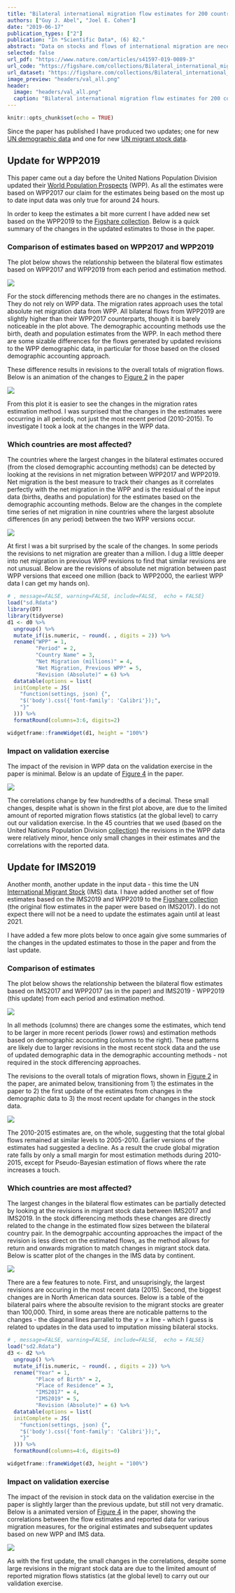 ```yaml
---
title: "Bilateral international migration flow estimates for 200 countries"
authors: ["Guy J. Abel", "Joel E. Cohen"]
date: "2019-06-17"
publication_types: ["2"]
publication: "In *Scientific Data*, (6) 82."
abstract: "Data on stocks and flows of international migration are necessary to understand migrant patterns and trends and to monitor and evaluate migration-relevant international development agendas. Many countries do not publish data on bilateral migration flows. At least six methods have been proposed recently to estimate bilateral migration flows between all origin-destination country pairs based on migrant stock data published by the World Bank and United Nations. We apply each of these methods to the latest available stock data to provide six estimates of five-year bilateral migration flows between 1990 and 2015. To assess the resulting estimates, we correlate estimates of six migration measures from each method with equivalent reported data where possible. Such systematic efforts at validation have largely been neglected thus far. We show that the correlation between the reported data and the estimates varies widely among different migration measures, over space, and over time. We find that the two methods using a closed demographic accounting approach perform consistently better than the four other estimation approaches."
selected: false
url_pdf: "https://www.nature.com/articles/s41597-019-0089-3"
url_code: "https://figshare.com/collections/Bilateral_international_migration_flow_estimates_for_200_countries/4470464"
url_dataset: "https://figshare.com/collections/Bilateral_international_migration_flow_estimates_for_200_countries/4470464"
image_preview: "headers/val_all.png"
header: 
  image: "headers/val_all.png"
  caption: "Bilateral international migration flow estimates for 200 countries"
---
```


```r
knitr::opts_chunk$set(echo = TRUE)
```

Since the paper has published I have produced two updates; one for new [UN demographic data](./#WPP2019) and one for new [UN migrant stock data](./#IMS2019).


## <a id="WPP2019"></a>Update for WPP2019

This paper came out a day before the United Nations Population Division updated their [World Population Prospects](https://population.un.org/wpp/) (WPP). As all the estimates were based on WPP2017 our claim for the estimates being based on the most up to date input data was only true for around 24 hours.

In order to keep the estimates a bit more current I have added new set based on the WPP2019 to the [Figshare collection](https://figshare.com/collections/Bilateral_international_migration_flow_estimates_for_200_countries/4470464). Below is a quick summary of the changes in the updated estimates to those in the paper.

### Comparison of estimates based on WPP2017 and WPP2019

The plot below shows the relationship between the bilateral flow estimates based on WPP2017 and WPP2019 from each period and estimation method.

![ ](/img/sd-compare1.png)

For the stock differencing methods there are no changes in the estimates. They do not rely on WPP data. The migration rates approach uses the total absolute net migration data from WPP. All bilateral flows from WPP2019 are slightly higher than their WPP2017 counterparts, though it is barely noticeable in the plot above. The demographic accounting methods use the birth, death and population estimates from the WPP. In each method there are some sizable differences for the flows generated by updated revisions to the WPP demographic data, in particular for those based on the closed demographic accounting approach.

These difference results in revisions to the overall totals of migration flows. Below is an animation of the changes to [Figure 2](https://www.nature.com/articles/s41597-019-0089-3#Fig2) in the paper

![ ](/img/sd-est_tot.gif)

From this plot it is easier to see the changes in the migration rates estimation method. I was surprised that the changes in the estimates were occurring in all periods, not just the most recent period (2010-2015). To investigate I took a look at the changes in the WPP data.

### Which countries are most affected?

The countries where the largest changes in the bilateral estimates occured (from the closed demographic accounting methods) can be detected by looking at the revisions in net migration between WPP2017 and WPP2019. Net migration is the best measure to track their changes as it correlates perfectly with the net migration in the WPP and is the residual of the input data (births, deaths and population) for the estimates based on the demographic accounting methods. Below are the changes in the complete time series of net migration in nine countries where the largest absolute differences (in any period) between the two WPP versions occur. 

![ ](/img/sd-wpp_big_changes.gif)

At first I was a bit surprised by the scale of the changes. In some periods the revisions to net migration are greater than a million. I dug a little deeper into net migration in previous WPP revisions to find that similar revisions are not unusual. Below are the revisions of absolute net migration between past WPP versions that exceed one million (back to WPP2000, the earliest WPP data I can get my hands on).

```r
# , message=FALSE, warning=FALSE, include=FALSE,  echo = FALSE}
load("sd.Rdata")
library(DT)
library(tidyverse)
d1 <- d0 %>%
  ungroup() %>%
  mutate_if(is.numeric, ~ round(. , digits = 2)) %>%
  rename("WPP" = 1,
         "Period" = 2,
         "Country Name" = 3,
         "Net Migration (millions)" = 4,
         "Net Migration, Previous WPP" = 5,
         "Revision (Absolute)" = 6) %>%
  datatable(options = list(
  initComplete = JS(
    "function(settings, json) {",
    "$('body').css({'font-family': 'Calibri'});",
    "}"
  ))) %>% 
  formatRound(columns=3:6, digits=2)

```

```r
widgetframe::frameWidget(d1, height = "100%")
```


### Impact on validation exercise

The impact of the revision in WPP data on the validation exercise in the paper is minimal. Below is an update of [Figure 4](https://www.nature.com/articles/s41597-019-0089-3#Fig4) in the paper.

![ ](/img/sd-val_all.png)

The correlations change by few hundredths of a decimal. These small changes, despite what is shown in the first plot above, are due to the limited amount of reported migration flows statistics (at the global level) to carry out our validation exercise. In the 45 countries that we used (based on the United Nations Population Division [collection](https://www.un.org/en/development/desa/population/migration/data/empirical2/migrationflows.asp)) the revisions in the WPP data were relatively minor, hence only small changes in their estimates and the correlations with the reported data.


## <a id="IMS2019"></a>Update for IMS2019

Another month, another update in the input data - this time the UN [International Migrant Stock](https://www.un.org/en/development/desa/population/migration/data/estimates2/estimates19.asp) (IMS) data. I have added another set of flow estimates based on the IMS2019 and WPP2019 to the [Figshare collection](https://figshare.com/collections/Bilateral_international_migration_flow_estimates_for_200_countries/4470464) (the original flow estimates in the paper were based on IMS2017). I do not expect there will not be a need to update the estimates again until at least 2021. 

I have added a few more plots below to once again give some summaries of the changes in the updated estimates to those in the paper and from the last update.

### Comparison of estimates

The plot below shows the relationship between the bilateral flow estimates based on IMS2017 and WPP2017 (as in the paper) and IMS2019 - WPP2019 (this update) from each period and estimation method.

![ ](/img/sd-compare1b.png)

In all methods (columns) there are changes some the estimates, which tend to be larger in more recent periods (lower rows) and estimation methods based on demographic accounting (columns to the right). These patterns are likely due to larger revisions in the most recent stock data and the use of updated demographic data in the demographic accounting methods - not required in the stock differencing approaches. 

The revisions to the overall totals of migration flows, shown in [Figure 2](https://www.nature.com/articles/s41597-019-0089-3#Fig2) in the paper, are animated below, transitioning from 1) the estimates in the paper to 2) the first update of the estimates from changes in the demographic data to 3) the most recent update for changes in the stock data. 

![ ](/img/sd-est_tot2.gif)

The 2010-2015 estimates are, on the whole, suggesting that the total global flows remained at similar levels to 2005-2010. Earlier versions of the estimates had suggested a decline. As a result the crude global migration rate falls by only a small margin for most estimation methods during 2010-2015, except for Pseudo-Bayesian estimation of flows where the rate increases a touch.

### Which countries are most affected?

The largest changes in the bilateral flow estimates can be partially detected by looking at the revisions in migrant stock data between IMS2017 and IMS2019. In the stock differencing methods these changes are directly related to the change in the estimated flow sizes between the bilateral country pair. In the demogrpahic accounting approaches the impact of the revision is less direct on the estimated flows, as the method allows for return and onwards migration to match changes in migrant stock data. Below is scatter plot of the changes in the IMS data by continent. 

![ ](/img/sd-tims_change.png)

There are a few features to note. First, and unsuprisingly, the largest revisions are occuring in the most recent data (2015). Second, the biggest changes are in North American data sources. Below is a table of the bilateral pairs where the absoulte revision to the migrant stocks are greater than 100,000. Third, in some areas there are noticable patterns to the changes - the diagonal lines parrallel to the $y=x$ line - which I guess is related to updates in the data used to imputation missing bilateral stocks. 

```r
# , message=FALSE, warning=FALSE, include=FALSE,  echo = FALSE}
load("sd2.Rdata")
d3 <- d2 %>%
  ungroup() %>%
  mutate_if(is.numeric, ~ round(. , digits = 2)) %>%
  rename("Year" = 1,
         "Place of Birth" = 2,
         "Place of Residence" = 3,
         "IMS2017" = 4,
         "IMS2019" = 5,
         "Revision (Absolute)" = 6) %>%
  datatable(options = list(
  initComplete = JS(
    "function(settings, json) {",
    "$('body').css({'font-family': 'Calibri'});",
    "}"
  ))) %>% 
  formatRound(columns=4:6, digits=0)

```

```r
widgetframe::frameWidget(d3, height = "100%")
```

### Impact on validation exercise

The impact of the revision in stock data on the validation exercise in the paper is slightly larger than the previous update, but still not very dramatic. Below is a animated version of [Figure 4](https://www.nature.com/articles/s41597-019-0089-3#Fig4) in the paper, showing the correlations between the flow estimates and reported data for various migration measures, for the original estimates and subsequent updates based on new WPP and IMS data.

![ ](/img/sd-val_all.gif)

As with the first update, the small changes in the correlations, despite some large revisions in the migrant stock data are due to the limited amount of reported migration flows statistics (at the global level) to carry out our validation exercise. 
